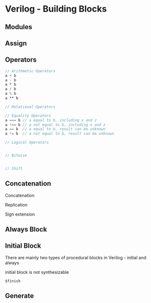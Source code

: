 # Verilog - Building Blocks

## Modules


## Assign

## Operators

```verilog
// Arithmetic Operators
a + b
a - b
a * b
a / b
a % b
a ** b

// Relational Operators

// Equality Operators
a === b	// a equal to b, including x and z
a !== b	// a not equal to b, including x and z
a == b	// a equal to b, result can be unknown
a != b	// a not equal to b, result can be unknown

// Logical Operators


// Bitwise


// Shift
```

## Concatenation

Concatenation

Replication

Sign extension

## Always Block

## Initial Block

There are mainly two types of procedural blocks in Verilog - initial and always

initial block is not synthesizable

`$finish`

## Generate



